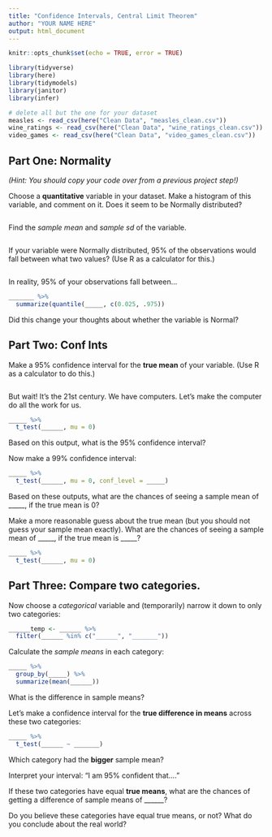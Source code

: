 ```yaml
---
title: "Confidence Intervals, Central Limit Theorem"
author: "YOUR NAME HERE"
output: html_document
---
```


```r
knitr::opts_chunk$set(echo = TRUE, error = TRUE)
```

```r
library(tidyverse)
library(here)
library(tidymodels)
library(janitor)
library(infer)
```


```r
# delete all but the one for your dataset
measles <- read_csv(here("Clean Data", "measles_clean.csv"))
wine_ratings <- read_csv(here("Clean Data", "wine_ratings_clean.csv"))
video_games <- read_csv(here("Clean Data", "video_games_clean.csv"))
```

## Part One: Normality

*(Hint: You should copy your code over from a previous project step!)*

Choose a **quantitative** variable in your dataset.  Make a histogram of this
variable, and comment on it.  Does it seem to be Normally distributed?

```r

```

Find the *sample mean* and *sample sd* of the variable.

```r

```

If your variable were Normally distributed, 95\% of the observations would 
fall between what two values?  (Use R as a calculator for this.)


```r

```

In reality, 95\% of your observations fall between...

```r
_______ %>%
  summarize(quantile(_____, c(0.025, .975))
```

Did this change your thoughts about whether the variable is Normal?

## Part Two: Conf Ints

Make a 95\% confidence interval for the **true mean** of your variable.  (Use R as
a calculator to do this.)

```r

```

But wait!  It's the 21st century.  We have computers.  Let's make the computer
do all the work for us.

```r
_____ %>%
  t_test(______, mu = 0)
```

Based on this output, what is the 95\% confidence interval?

Now make a 99\% confidence interval:

```r
_____ %>%
  t_test(______, mu = 0, conf_level = _____)
```

Based on these outputs, what are the chances of seeing a sample mean of _____, if
the true mean is 0?

Make a more reasonable guess about the true mean (but you should not guess your 
sample mean exactly).  What are the chances of seeing a sample mean of _____, if
the true mean is _____?

```r
_____ %>%
  t_test(______, mu = 0)
```


## Part Three:  Compare two categories.

Now choose a *categorical* variable and (temporarily) narrow it down to only
two categories:

```r
______temp <- ______ %>%
  filter(______ %in% c("______", "_______"))
```

Calculate the *sample means* in each category:

```r
_____ %>%
  group_by(_____) %>%
  summarize(mean(______))
```

What is the difference in sample means?


Let's make a confidence interval for the **true difference in means** across these
two categories:

```r
_____ %>%
  t_test(______ ~ _______)
```

Which category had the **bigger** sample mean?

Interpret your interval:  "I am 95\% confident that...."

If these two categories have equal **true means**, what are the chances of getting
a difference of sample means of ______?


Do you believe these categories have equal true means, or not?  What do you
conclude about the real world?





